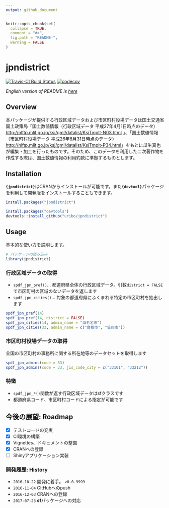 ```yaml
---
output: github_document
---
```


<!-- README.md is generated from README.Rmd. Please edit that file -->

```r
knitr::opts_chunk$set(
  collapse = TRUE,
  comment = "#>",
  fig.path = "README-",
  warning = FALSE
)
```

# jpndistrict

[![Travis-CI Build Status](https://travis-ci.org/uribo/jpndistrict.svg?branch=master)](https://travis-ci.org/uribo/jpndistrict) [![codecov](https://codecov.io/gh/uribo/jpndistrict/branch/master/graph/badge.svg)](https://codecov.io/gh/uribo/jpndistrict)

_English version of README is [here](https://github.com/uribo/jpmesh/blob/master/README.en.md)_

## Overview

本パッケージが提供する行政区域データおよび市区町村役場データは国土交通省国土政策局「国土数値情報（行政区域データ 平成27年4月1日時点のデータ） <http://nlftp.mlit.go.jp/ksj/gml/datalist/KsjTmplt-N03.html> 」、「国土数値情報（市区町村役場データ 平成26年8月31日時点のデータ） <http://nlftp.mlit.go.jp/ksj/gml/datalist/KsjTmplt-P34.html>」をもとに瓜生真也が編集・加工を行ったものです。そのため、このデータを利用した二次著作物を作成する際は、国土数値情報の利用約款に準拠するものとします。

## Installation

**`{jpndistrict}`**はCRANからインストールが可能です。また**`{devtool}`**パッケージを利用して開発版をインストールすることもできます。

```r
install.packages("jpndistrict")
```

```r
install.packages("devtools")
devtools::install_github("uribo/jpndistrict")
```

## Usage

基本的な使い方を説明します。

```r
# パッケージの読み込み
library(jpndistrict)
```

### 行政区域データの取得

- `spdf_jpn_pref()`... 都道府県全体の行政区域データ。引数`district = FALSE`で市区町村の区域のないデータを返します
- `spdf_jpn_cities()`... 対象の都道府県にふくまれる特定の市区町村を抽出します

```r
spdf_jpn_pref(14)
spdf_jpn_pref(14, district = FALSE)
spdf_jpn_cities(14, admin_name = "海老名市")
spdf_jpn_cities(33, admin_name = c("倉敷市", "笠岡市"))
```

### 市区町村役場データの取得

全国の市区町村の事務所に関する所在地等のデータセットを取得します

```r
spdf_jpn_admins(code = 33)
spdf_jpn_admins(code = 33, jis_code_city = c("33101", "33212"))
```

### 特徴

- `spdf_jpn_*()`関数が返す行政区域データはsfクラスです
- 都道府県コード、市区町村コードによる指定が可能です

## 今後の展望: Roadmap

- [x] テストコードの充実
- [x] CI環境の構築
- [x] Vignettes、ドキュメントの整備
- [x] CRANへの登録
- [ ] Shinyアプリケーション実装

### 開発履歴: History

- `2016-10-22` 開発に着手。 `v0.0.9999`
- `2016-11-04` GitHubへのpush
- `2016-12-03` CRANへの登録
- `2017-07-23` **sf**パッケージへの対応
